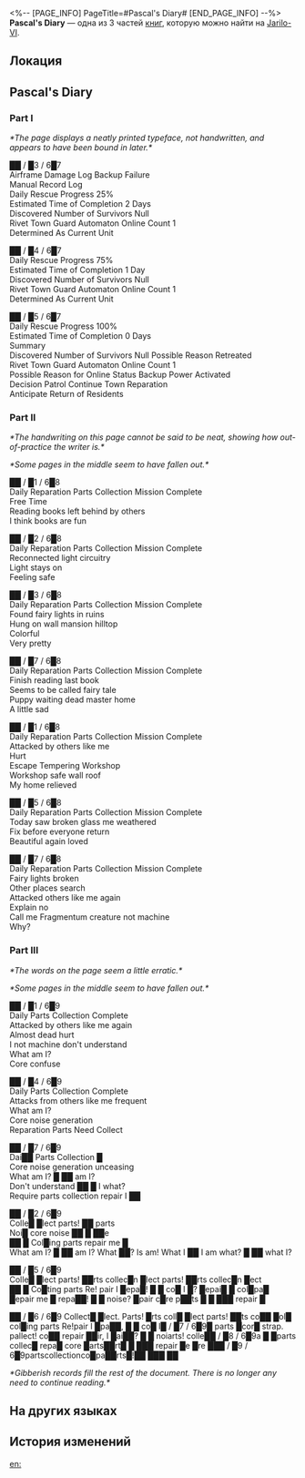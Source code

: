 <%-- [PAGE_INFO]
PageTitle=#Pascal's Diary#
[END_PAGE_INFO] --%>
{{Дополнить}}
{{Книга Инфобокс
|id           = 146
|partIds      = 190297;190298;190299
|Название     = 
|Изображение  = Иконка Книга.png
|Мир          = Jarilo-VI
|Томов        = 3
|Автор        = <!--нужно добавить-->
|Описание     = It appears to be a memo left behind by an automaton. The dates in it have faded to the point of being unable to read.
|Том1         = {{tx}}
|Источник1    = {{tx|Отсутствует источник}}
|Том2         = {{tx}}
|Источник2    = {{tx|Отсутствует источник}}
|Том3         = {{tx}}
|Источник3    = {{tx|Отсутствует источник}}
|Персонажи    = 
|Фракции      = 
}}
'''Pascal's Diary''' — одна из 3 частей [[Книги|книг]], которую можно найти на [[Jarilo-VI]].

==Локация==
{{Отметка карты|<!--название карты-->|<!--id отметки-->}}

==Pascal's Diary==
===Part I===
''*The page displays a neatly printed typeface, not handwritten, and appears to have been bound in later.*''

██ / █3 / 6█7<br />
Airframe  Damage  Log  Backup  Failure<br />
Manual  Record  Log<br />
Daily  Rescue Progress  25%<br />
Estimated Time of Completion  2  Days<br />
Discovered  Number of Survivors  Null<br />
Rivet Town Guard Automaton  Online Count  1<br />
Determined As  Current Unit

██ / █4 / 6█7<br />
Daily  Rescue Progress  75%<br />
Estimated Time of Completion  1  Day<br />
Discovered  Number of Survivors  Null<br />
Rivet Town Guard Automaton  Online Count  1<br />
Determined As  Current Unit

██ / █5 / 6█7<br />
Daily  Rescue Progress  100%<br />
Estimated Time of Completion  0  Days<br />
Summary<br />
Discovered  Number of Survivors  Null  Possible Reason  Retreated<br />
Rivet Town Guard Automaton  Online Count  1<br />
Possible  Reason for  Online Status  Backup Power Activated<br />
Decision  Patrol  Continue  Town Reparation<br />
Anticipate  Return of  Residents

===Part II===
''*The handwriting on this page cannot be said to be neat, showing how out-of-practice the writer is.*''

''*Some pages in the middle seem to have fallen out.*''

██ / █1 / 6█8<br />
Daily  Reparation  Parts Collection  Mission  Complete<br />
Free  Time<br />
Reading  books  left  behind  by  others<br />
I  think  books  are  fun

██ / █2 / 6█8<br />
Daily  Reparation  Parts Collection  Mission  Complete<br />
Reconnected  light  circuitry<br />
Light  stays  on<br />
Feeling  safe

██ / █3 / 6█8<br />
Daily  Reparation  Parts Collection  Mission  Complete<br />
Found  fairy lights  in ruins<br />
Hung  on wall  mansion  hilltop<br />
Colorful<br />
Very  pretty

██ / █7 / 6█8<br />
Daily  Reparation  Parts Collection  Mission  Complete<br />
Finish  reading  last book<br />
Seems to be  called  fairy tale<br />
Puppy  waiting  dead  master  home<br />
A little  sad

██ / █1 / 6█8<br />
Daily  Reparation  Parts Collection  Mission  Complete<br />
Attacked  by  others like me<br />
Hurt<br />
Escape  Tempering  Workshop<br />
Workshop  safe  wall  roof<br />
My home  relieved

██ / █5 / 6█8<br />
Daily  Reparation  Parts Collection  Mission  Complete<br />
Today  saw  broken glass  me  weathered<br />
Fix  before  everyone  return<br />
Beautiful  again  loved

██ / █7 / 6█8<br />
Daily  Reparation  Parts Collection  Mission  Complete<br />
Fairy lights  broken<br />
Other places  search<br />
Attacked  others like me  again<br />
Explain  no<br />
Call me  Fragmentum creature  not  machine<br />
Why?

===Part III===
''*The words on the page seem a little erratic.*''

''*Some pages in the middle seem to have fallen out.*''

██ / █1 / 6█9<br />
Daily  Parts Collection  Complete<br />
Attacked by  others like me  again<br />
Almost  dead  hurt<br />
I  not  machine  don't understand<br />
What  am I?<br />
Core  confuse

██ / █4 / 6█9<br />
Daily  Parts Collection  Complete<br />
Attacks from  others like me  frequent<br />
What  am I?<br />
Core  noise  generation<br />
Reparation  Parts  Need  Collect

██ / █7 / 6█9<br />
Dai██  Parts Collection  █<br />
Core  noise  generation  unceasing<br />
What  am I? █  ██  am I?<br />
Don't understand  ██  █  I  what?<br />
Require  parts collection  repair  I ██

██ / █2 / 6█9<br />
Colle█  █lect parts!  ██ parts<br />
Noi█  core  noise  ██  █  ██e<br />
██  █  Col█ing parts  repair  me  █<br />
What  am I?  █  ██  am I? What  ██? Is am! What I ██ I  am what?  █  ██ what I?

██ / █5 / 6█9<br />
Colle█  █lect parts!  ██rts collec█n  █lect parts!  ██rts collec█n  █ect<br />
██  █  Co█ting parts  Re! pair  I  █epa█! █  █ co█  I  █? █epai█  █  col█pa█<br />
█epair me  █  repa██! █  █  noise?  █pair c█re  p██ts  █  █  ███  repair  █

██ / █6 / 6█9 Collect█  █lect. Parts!  █rts coll█  █lect parts! ██ts co██  █ol█  col█ing parts Re!pair  I  █pa██, █  █  co█  I█  / █7  /  6█9█ parts █cor█ strap. pallect!  co██  repair  ██ir, I  █ai██? █  █  noiarts! colle██ / █8  /  6█9a  █  █parts collec█ repa█ core █arts██rt█  █  ███  repair  █e █re  ███  /  █9  /  6█9partscollectionco█pa██rts█!██  ███  ██

''*Gibberish records fill the rest of the document. There is no longer any need to continue reading.*''

==На других языках==
{{На других языках
|en   = Pascal's Diary
|zhs  = 帕斯卡的日志
|zht  = 帕斯卡的日誌
|ja   = パスカルの日記
|ko   = 파스칼의 일지
|es   = Diario de Pascal
|fr   = Journal de Pascal
|ru   = Дневник Паскаля
|th   = ไดอารี่ของ Pascal
|vi   = Nhật Ký Pascal
|de   = Pascals Tagebuch
|id   = Buku Harian Pascal
|pt   = Diário de Pascal
}}

==История изменений==
{{История изменений|3.5}}

[[en:]]